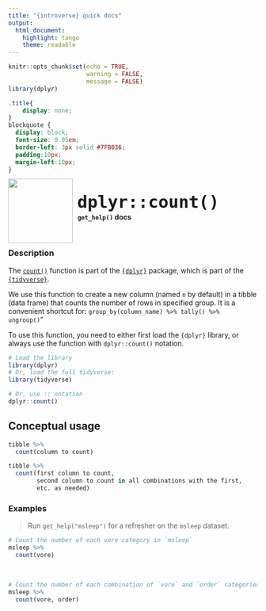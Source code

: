 ```yaml
---
title: "{introverse} quick docs"
output: 
  html_document:
    highlight: tango
    theme: readable
---
```



```r
knitr::opts_chunk$set(echo = TRUE, 
                      warning = FALSE, 
                      message = FALSE)
library(dplyr)
```

```css
.title{
    display: none;
}
blockquote {
  display: block;
  font-size: 0.95em;
  border-left: 3px solid #7FB036;
  padding:10px;
  margin-left:10px;
}
```

<div>
<br>
 <img src = "logo.png" style = "float:left;height:130px;margin-top:-20px;">
 <span style = "font-weight:bold;font-size:40px;"> 
  &nbsp;<code>dplyr::count()</code>
 </span>
 <br>
 <b>&nbsp;&nbsp;&nbsp;<code>get_help()</code> docs</b>
</div>
<br>

### Description

The [`count()`](https://dplyr.tidyverse.org/reference/count.html) function is part of the [`{dplyr}`](https://dplyr.tidyverse.org/) package, which is part of the [`{tidyverse}`](https://www.tidyverse.org/).

We use this function to create a new column (named `n` by default) in a tibble (data frame) that counts the number of rows in specified group. It is a convenient shortcut for: `group_by(column_name) %>% tally() %>% ungroup()`"


<!-- Add the following if the topic is a function that does NOT come with base R, and uncomment/fill in the subsequent multiline HTML comment: -->
To use this function, you need to either first load the `{dplyr}` library, or always use the function with `dplyr::count()` notation.

```r
# Load the library
library(dplyr)
# Or, load the full tidyverse:
library(tidyverse)

# Or, use :: notation
dplyr::count()
```


## Conceptual usage 

```r
tibble %>% 
  count(column to count)

tibble %>% 
  count(first column to count,
        second column to count in all combinations with the first,
        etc. as needed)
```

### Examples

> Run `get_help("msleep")` for a refresher on the `msleep` dataset.

```r
# Count the number of each vore category in `msleep`
msleep %>%
  count(vore)
```

<br>  <!-- Do not delete the <br>, and make sure to keep the previous and following lines blank. -->


```r
# Count the number of each combination of `vore` and `order` categories in `msleep`
msleep %>%
  count(vore, order)
```

